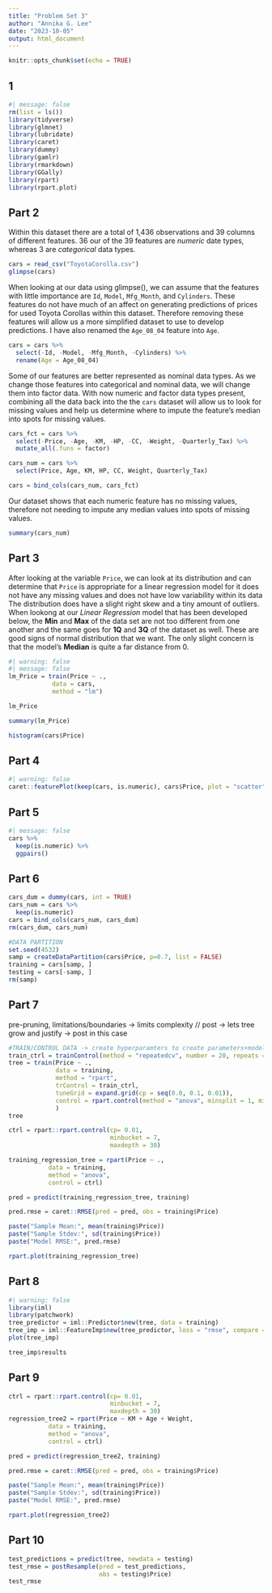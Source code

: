 ```yaml
---
title: "Problem Set 3"
author: "Annika G. Lee"
date: "2023-10-05"
output: html_document
---
```


```r
knitr::opts_chunk$set(echo = TRUE)
```

## 1

```r
#| message: false
rm(list = ls())
library(tidyverse)
library(glmnet)
library(lubridate)
library(caret)
library(dummy)
library(gamlr)
library(rmarkdown)
library(GGally)
library(rpart)
library(rpart.plot)
```

## Part 2

Within this dataset there are a total of 1,436 observations and 39 columns of different features. 36 our of the 39 features are *numeric* date types, whereas 3 are *categorical* data types.

```r
cars = read_csv("ToyotaCorolla.csv")
glimpse(cars)
```

When looking at our data using glimpse(), we can assume that the features with little importance are `Id`, `Model`, `Mfg_Month`, and `Cylinders`. These features do not have much of an affect on generating predictions of prices for used Toyota Corollas within this dataset. Therefore removing these features will allow us a more simplified dataset to use to develop predictions. I have also renamed the `Age_08_04` feature into `Age`.

```r
cars = cars %>%
  select(-Id, -Model, -Mfg_Month, -Cylinders) %>%
  rename(Age = Age_08_04)
```

Some of our features are better represented as nominal data types. As we change those features into categorical and nominal data, we will change them into factor data. With now numeric and factor data types present, combining all the data back into the the `cars` dataset will allow us to look for missing values and help us determine where to impute the feature's median into spots for missing values.

```r
cars_fct = cars %>%
  select(-Price, -Age, -KM, -HP, -CC, -Weight, -Quarterly_Tax) %>%
  mutate_all(.funs = factor)

cars_num = cars %>%
  select(Price, Age, KM, HP, CC, Weight, Quarterly_Tax)

cars = bind_cols(cars_num, cars_fct)
```

Our dataset shows that each numeric feature has no missing values, therefore not needing to impute any median values into spots of missing values.

```r
summary(cars_num)
```

## Part 3

After looking at the variable `Price`, we can look at its distribution and can determine that `Price` is appropriate for a linear regression model for it does not have any missing values and does not have low variability within its data The distribution does have a slight right skew and a tiny amount of outliers. When lookong at our *Linear Regression* model that has been developed below, the **Min** and **Max** of the data set are not too different from one another and the same goes for **1Q** and **3Q** of the dataset as well. These are good signs of normal distribution that we want. The only slight concern is that the model's **Median** is quite a far distance from 0.

```r
#| warning: false
#| message: false
lm_Price = train(Price ~ .,
            data = cars,
            method = "lm")

lm_Price
```

```r
summary(lm_Price)
```

```r
histogram(cars$Price)
```

## Part 4

```r
#| warning: false
caret::featurePlot(keep(cars, is.numeric), cars$Price, plot = "scatter")
```

## Part 5

```r
#| message: false
cars %>%
  keep(is.numeric) %>%
  ggpairs()
```

## Part 6

```r
cars_dum = dummy(cars, int = TRUE)
cars_num = cars %>%
  keep(is.numeric)
cars = bind_cols(cars_num, cars_dum)
rm(cars_dum, cars_num)
```

```r
#DATA PARTITION 
set.seed(4532)
samp = createDataPartition(cars$Price, p=0.7, list = FALSE)
training = cars[samp, ]
testing = cars[-samp, ]
rm(samp)
```

## Part 7

pre-pruning, limitations/boundaries -> limits complexity // post -> lets tree grow and justify -> post in this case

```r
#TRAIN/CONTROL DATA -> create hyperparamters to create parameters+models
train_ctrl = trainControl(method = "repeatedcv", number = 20, repeats = 10)
tree = train(Price ~ .,
             data = training,
             method = "rpart",
             trControl = train_ctrl,
             tuneGrid = expand.grid(cp = seq(0.0, 0.1, 0.01)),
             control = rpart.control(method = "anova", minsplit = 1, minbucket = 1)
             )
tree
```

```r
ctrl = rpart::rpart.control(cp= 0.01, 
                            minbucket = 7,
                            maxdepth = 30)

training_regression_tree = rpart(Price ~ .,
           data = training,
           method = "anova",
           control = ctrl)

pred = predict(training_regression_tree, training)

pred.rmse = caret::RMSE(pred = pred, obs = training$Price)

paste("Sample Mean:", mean(training$Price))
paste("Sample Stdev:", sd(training$Price))
paste("Model RMSE:", pred.rmse)
```

```r
rpart.plot(training_regression_tree)
```

## Part 8

```r
#| warning: false
library(iml)
library(patchwork)
tree_predictor = iml::Predictor$new(tree, data = training)
tree_imp = iml::FeatureImp$new(tree_predictor, loss = "rmse", compare = "ratio", n.repetitions = 10)
plot(tree_imp)
```

```r
tree_imp$results
```

## Part 9

```r
ctrl = rpart::rpart.control(cp= 0.01, 
                            minbucket = 7,
                            maxdepth = 30)
regression_tree2 = rpart(Price ~ KM + Age + Weight,
           data = training,
           method = "anova",
           control = ctrl)

pred = predict(regression_tree2, training)

pred.rmse = caret::RMSE(pred = pred, obs = training$Price)

paste("Sample Mean:", mean(training$Price))
paste("Sample Stdev:", sd(training$Price))
paste("Model RMSE:", pred.rmse)
```

```r
rpart.plot(regression_tree2)
```

## Part 10

```r
test_predictions = predict(tree, newdata = testing)
test_rmse = postResample(pred = test_predictions,
                         obs = testing$Price)
test_rmse
```